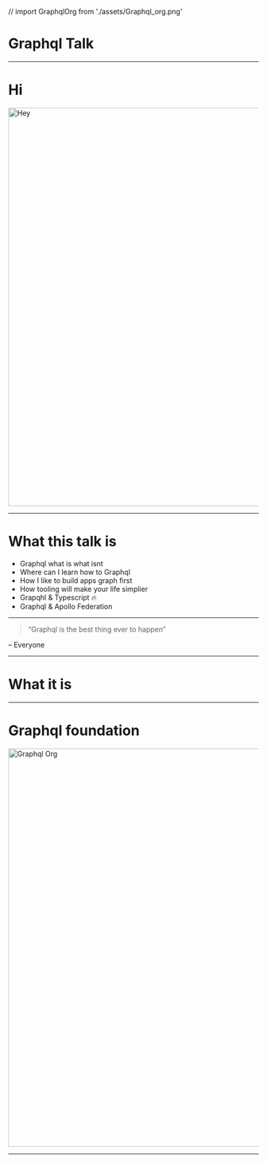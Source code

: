 // import GraphqlOrg from './assets/Graphql_org.png'


# Graphql Talk


---
# Hi

<Appear>
  <img
    width="800px"
    alt="Hey"
    src="https://media.giphy.com/media/xT9IgG50Fb7Mi0prBC/giphy.gif"
  />
</Appear>

---

# What this talk is
- Graphql what is what isnt
- Where can I learn how to Graphql
- How I like to build apps graph first
- How tooling will make your life simplier
- Grapqhl & Typescript :fire:
- Graphql & Apollo Federation 

---

> “Graphql is the best thing ever to happen”

– Everyone

---

# What it is

---

# Graphql foundation

<img
  width="800px"
  alt="Graphql Org"
/>

---


